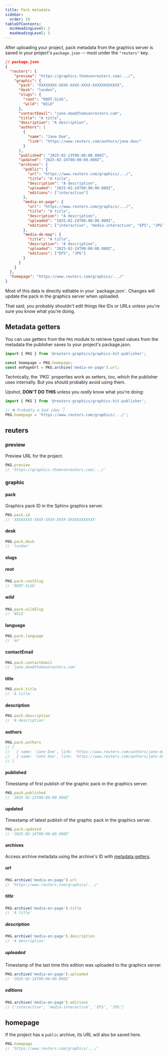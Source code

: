 ```yaml
---
title: Pack metadata
sidebar:
  order: 19
tableOfContents:
  minHeadingLevel: 2
  maxHeadingLevel: 5
---
```



After uploading your project, pack metadata from the graphics server is saved in your project's `package.json` -- most under the `"reuters"` key.

```json
// package.json
{
  "reuters": {
    "preview": "https://graphics.thomsonreuters.com/.../",
    "graphic": {
      "pack": "XXXXXXXX-XXXX-XXXX-XXXX-XXXXXXXXXXXX",
      "desk": "london",
      "slugs": {
        "root": "ROOT-SLUG",
        "wild": "WILD"
      },
      "contactEmail": "jane.doe@thomsonreuters.com",
      "title": "A title",
      "description": "A description",
      "authors": [
        {
          "name": "Jane Doe",
          "link": "https://www.reuters.com/authors/jane-doe/"
        }
      ],
      "published": "2025-02-23T00:00:00.000Z",
      "updated": "2025-02-24T00:00:00.000Z",
      "archives": {
        "public": {
          "url": "https://www.reuters.com/graphics/.../",
          "title": "A title",
          "description": "A description",
          "uploaded": "2025-02-24T00:00:00.000Z",
          "editions": ["interactive"]
        },
        "media-en-page": {
          "url": "https://www.reuters.com/graphics/.../",
          "title": "A title",
          "description": "A description",
          "uploaded": "2025-02-24T00:00:00.000Z",
          "editions": ["interactive", "media-interactive", "EPS", "JPG"]
        },
        "media-de-map": {
          "title": "A title",
          "description": "A description",
          "uploaded": "2025-02-24T00:00:00.000Z",
          "editions": ["EPS", "JPG"]
        }
      }
    }
  },
  "homepage": "https://www.reuters.com/graphics/.../"
}
```


<Aside>
Most of this data is directly editable in your `package.json`. Changes will update the pack in the graphics server when uploaded.

That said, you probably shouldn't edit things like IDs or URLs unless you're sure you know what you're doing.
</Aside>


## Metadata getters

You can use getters from the `PKG` module to retrieve typed values from the metadata the publisher saves to your project's package.json.

```typescript
import { PKG } from '@reuters-graphics/graphics-kit-publisher';

const homepage = PKG.homepage;
const enPageUrl = PKG.archive('media-en-page').url;
```

<Aside type="caution">
Technically, the `PKG` properties work as setters, too, which the publisher uses internally. But you should probably avoid using them.

Upshot, **DON'T DO THIS** unless you _really_ know what you're doing:
```typescript
import { PKG } from '@reuters-graphics/graphics-kit-publisher';

// ❌ Probably a bad idea 👇
PKG.homepage = 'https://www.reuters.com/graphics/.../'; 
```
</Aside>

## reuters

### preview

Preview URL for the project.

```typescript
PKG.preview
// 'https://graphics.thomsonreuters.com/.../'
```

### graphic

#### pack

Graphics pack ID in the Sphinx graphics server.

```typescript
PKG.pack.id
// 'XXXXXXXX-XXXX-XXXX-XXXX-XXXXXXXXXXXX'
```

#### desk

```typescript
PKG.pack.desk
// 'london'
```

#### slugs

##### root

```typescript
PKG.pack.rootSlug
// 'ROOT-SLUG'
```

##### wild

```typescript
PKG.pack.wildSlug
// 'WILD'
```

#### language

```typescript
PKG.pack.language
// 'en'
```

#### contactEmail

```typescript
PKG.pack.contactEmail
// 'jane.doe@thomsonreuters.com'
```

#### title

```typescript
PKG.pack.title
// 'A title'
```

#### description

```typescript
PKG.pack.description
// 'A description'
```

#### authors

```typescript
PKG.pack.authors
// [
//   { name: 'Jane Doe', link: 'https://www.reuters.com/authors/jane-doe/' },
//   { name: 'John Doe', link: 'https://www.reuters.com/authors/john-doe/' },
// ]
```

#### published
Timestamp of first publish of the graphic pack in the graphics server.
```typescript
PKG.pack.published
// '2025-02-23T00:00:00.000Z'
```

#### updated
Timestamp of latest publish of the graphic pack in the graphics server.
```typescript
PKG.pack.updated
// '2025-02-24T00:00:00.000Z'
```


#### archives

Access archive metadata using the archive's ID with [metadata getters](#metadata-getters).

##### url

```typescript
PKG.archive('media-en-page').url
// 'https://www.reuters.com/graphics/.../'
```

##### title

```typescript
PKG.archive('media-en-page').title
// 'A title'
```

##### description

```typescript
PKG.archive('media-en-page').description
// 'A description'
```

##### uploaded

Timestamp of the last time this edition was uploaded to the graphics server.

```typescript
PKG.archive('media-en-page').uploaded
// '2025-02-24T00:00:00.000Z'
```

##### editions

```typescript
PKG.archive('media-en-page').editions
// ['interactive', 'media-interactive', 'EPS', 'JPG']
```

## homepage

If the project has a `public` archive, its URL will also be saved here.

```typescript
PKG.homepage
// 'https://www.reuters.com/graphics/.../'
```
